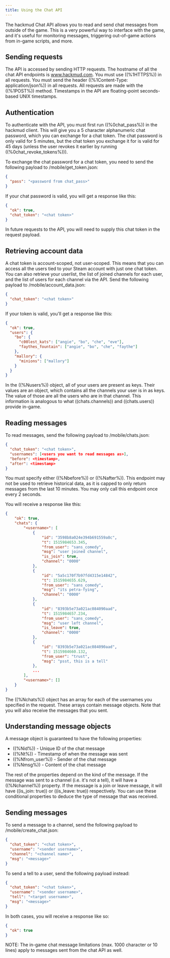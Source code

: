 ```yaml
---
title: Using the Chat API
---
```


The hackmud Chat API allows you to read and send chat messages from outside of the game. This is a very powerful way to interface with the game, and it's useful for monitoring messages, triggering out-of-game actions from in-game scripts, and more.

## Sending requests

The API is accessed by sending HTTP requests. The hostname of all the chat API endpoints is www.hackmud.com. You must use ((%1HTTPS%)) in all requests. You must send the header ((%1Content-Type: application/json%)) in all requests. All requests are made with the ((%1POST%)) method. Timestamps in the API are floating-point seconds-based UNIX timestamps.

## Authentication

To authenticate with the API, you must first run ((%0chat_pass%)) in the hackmud client. This will give you a 5 character alphanumeric chat password, which you can exchange for a chat token. The chat password is only valid for 5 minutes, but the chat token you exchange it for is valid for 45 days (unless the user revokes it earlier by running ((%0chat_revoke_tokens%))).

To exchange the chat password for a chat token, you need to send the following payload to <span class="color-tag" data-tag="1">/mobile/get_token.json</span>:

```json
{
  "pass": "<password from chat_pass>"
}
```

If your chat password is valid, you will get a response like this:

```json
{
  "ok": true,
  "chat_token": "<chat token>"
}
```

In future requests to the API, you will need to supply this chat token in the request payload.

## Retrieving account data

A chat token is account-scoped, not user-scoped. This means that you can access all the users tied to your Steam account with just one chat token. You can also retrieve your userlist, the list of joined channels for each user, and the list of users for each channel via the API. Send the following payload to <span class="color-tag" data-tag="1">/mobile/account_data.json</span>:

```json
{
  "chat_token": "<chat token>"
}
```

If your token is valid, you'll get a response like this:

```json
{
  "ok": true,
  "users": {
    "bo": {
      "c00lest_kats": ["angie", "bo", "che", "eve"],
      "faythes_fountain": ["angie", "bo", "che", "faythe"]
    },
    "mallory": {
      "minions": ["mallory"]
    }
  }
}
```

In the ((%Nusers%)) object, all of your users are present as keys. Their values are an object, which contains all the channels your user is in as keys. The value of those are all the users who are in that channel. This information is analogous to what ((chats.channels)) and ((chats.users)) provide in-game.

## Reading messages

To read messages, send the following payload to <span class="color-tag" data-tag="1">/mobile/chats.json</span>:

```json
{
  "chat_token": "<chat token>",
  "usernames": [<users you want to read messages as>],
  "before": <timestamp>,
  "after": <timestamp>
}
```

You must specify either ((%Nbefore%)) or ((%Nafter%)). This endpoint may not be used to retrieve historical data, as it is capped to only return messages from the last 10 minutes. You may only call this endpoint once every 2 seconds.

You will receive a response like this:

```json
{
    "ok": true,
    "chats": {
        "<username>": [
            {
                "id": "3598b8a024e394b691559a8c",
                "t": 1515984653.345,
                "from_user": "sans_comedy",
                "msg": "user joined channel",
                "is_join": true,
                "channel": "0000"
            },
            {
                "id": "5a5c170f7b97fd4315e14842",
                "t": 1515984655.629,
                "from_user": "sans_comedy",
                "msg": "its petra-fying",
                "channel": "0000"
            },
            {
                "id": "8393b5e73a021ac084090aad",
                "t": 1515984657.234,
                "from_user": "sans_comedy",
                "msg": "user left channel",
                "is_leave": true,
                "channel": "0000"
            },
            {
                "id": "8393b5e73a021ac084090aad",
                "t": 1515984660.132,
                "from_user": "trust",
                "msg": "psst, this is a tell"
            },
            ...
        ],
        "<username>": []
    }
}
```

The ((%Nchats%)) object has an array for each of the usernames you specified in the request. These arrays contain message objects. Note that you will also receive the messages that you sent.

## Understanding message objects

A message object is guaranteed to have the following properties:

- ((%Nid%)) - Unique ID of the chat message
- ((%Nt%)) - Timestamp of when the message was sent
- ((%Nfrom_user%)) - Sender of the chat message
- ((%Nmsg%)) - Content of the chat message

The rest of the properties depend on the kind of the message. If the message was sent to a channel (i.e. it's not a tell), it will have a ((%Nchannel%)) property. If the message is a join or leave message, it will have ((is_join: true)) or ((is_leave: true)) respectively. You can use these conditional properties to deduce the type of message that was received.

## Sending messages

To send a message to a channel, send the following payload to <span class="color-tag" data-tag="1">/mobile/create_chat.json</span>:

```json
{
  "chat_token": "<chat token>",
  "username": "<sender username>",
  "channel": "<channel name>",
  "msg": "<message>"
}
```

To send a tell to a user, send the following payload instead:

```json
{
  "chat_token": "<chat token>",
  "username": "<sender username>",
  "tell": "<target username>",
  "msg": "<message>"
}
```

In both cases, you will receive a response like so:

```json
{
  "ok": true
}
```

NOTE: The in-game chat message limitations (max. 1000 character or 10 lines) apply to messages sent from the chat API as well.
